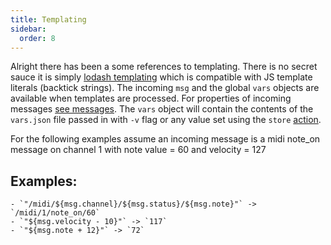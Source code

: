 ```yaml
---
title: Templating
sidebar:
  order: 8
---
```


Alright there has been a some references to templating. There is no secret sauce it is simply [lodash templating](https://lodash.com/docs/4.17.15#template) which is compatible with JS template literals (backtick strings). The incoming `msg` and the global `vars` objects are available when templates are processed. For properties of incoming messages [see messages](/reference/messages/). The `vars` object will contain the contents of the `vars.json` file passed in with `-v` flag or any value set using the `store` [action](/reference/actions/#store).


<Aside>
  For the following examples assume an incoming message is a midi note_on message on channel 1 with note value = 60 and
  velocity = 127
</Aside>

## **Examples**:

    - `"/midi/${msg.channel}/${msg.status}/${msg.note}"` -> `/midi/1/note_on/60`
    - `"${msg.velocity - 10}"` -> `117`
    - `"${msg.note + 12}"` -> `72`

